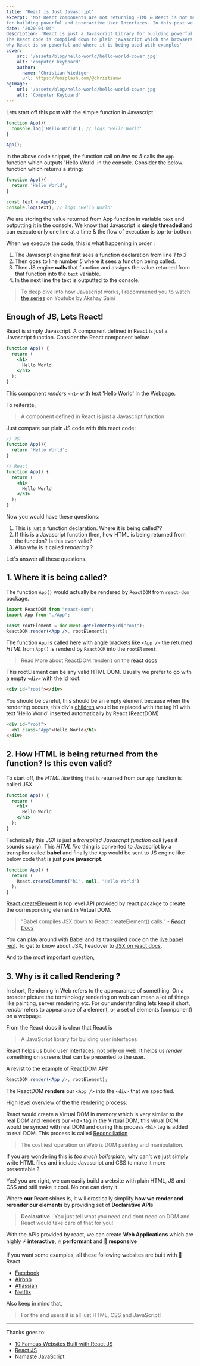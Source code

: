```yaml
---
title: 'React is Just Javascript'
excerpt: 'No! React components are not returning HTML & React is not magic ! React is just plain Javascript Library 
for building powerful and interactive User Interfaces. In this post we will also see where React is being used.'
date: '2020-04-04'
description: 'React is just a Javascript Library for building powerful and interactive User Interfaces. 
The React code is compiled down to plain javascript which the browsers can understand. We will also see
why React is so powerful and where it is being used with examples'
cover: 
    src: '/assets/blog/hello-world/hello-world-cover.jpg'  
    alt: 'computer keyboard'
    author: 
      name: 'Christian Wiediger'
      url: https://unsplash.com/@christianw
ogImage:
    url: '/assets/blog/hello-world/hello-world-cover.jpg'
    alt: 'Computer Keyboard'
---
```


Lets start off this post with the simple function in Javascript.

```javascript
function App(){
  console.log('Hello World'); // logs 'Hello World'
}

App();
```

In the above code snippet, the function call on *line no 5* calls the `App` function
which outputs 'Hello World' in the console. Consider the below function which returns a string:

```javascript
function App(){
  return 'Hello World';
}

const text = App();
console.log(text); // logs 'Hello World'
```

We are storing the value returned from App function in variable `text` and outputting it in the console. 
We know that Javascript is **single threaded** and can execute only one line at a time & the flow of execution 
is top-to-bottom.

When we execute the code, this is what happening in order :

1. The Javascript engine first sees a function declaration from line *1 to 3* 
2. Then goes to line number *5* where it sees a function being called. 
3. Then JS engine **calls** that function and assigns the value returned from that function into the 
`text` variable. 
4. In the next line the text is outputted to the console.

> To deep dive into how Javascript works, I recommened you to watch [the series](https://youtu.be/ZvbzSrg0afE) on Youtube by Akshay Saini

## Enough of JS, Lets React!

React is simply Javascript. A component defined in React is just a Javascript function.
Consider the React component below.

```jsx
function App() {
  return (
    <h1>
      Hello World
    </h1>
  );
}
```

This component *renders* `<h1>` with text 'Hello World' in the Webpage. 

To reiterate,

> A component defined in React is just a Javascript function

Just compare our plain JS code with this react code:

```jsx noline
// JS
function App(){
  return 'Hello World';
}

// React
function App() {
  return (
    <h1>
      Hello World
    </h1>
  );
}
```

Now you would have these questions:

1. This is just a function declaration. Where it is being called?? 
2. If this is a Javascript function then, how HTML is being returned from the function? Is this even valid?
3. Also why is it called *rendering* ?

Let's answer all these questions.

## 1. Where it is being called?

The function `App()` would actually be rendered by `ReactDOM` from `react-dom` package. 

```jsx {5}
import ReactDOM from "react-dom";
import App from "./App";

const rootElement = document.getElementById("root");
ReactDOM.render(<App />, rootElement);
```

The function `App` is called here with angle brackets like `<App />` the returned *HTML* from `App()` is 
renderd by `ReactDOM` into the `rootElement`.

> Read More about ReactDOM.render() on the [react docs](https://reactjs.org/docs/react-dom.html#render)

This rootElement can be any valid HTML DOM. Usually we prefer to go with a empty `<div>` with the id root.

```html noline
<div id="root"></div>
```

You should be careful, this should be an empty element because when the rendering occurs, 
this div's [children](https://developer.mozilla.org/en-US/docs/Web/API/ParentNode/children) would 
be replaced with the tag h1 with text 'Hello World' inserted automatically by React (ReactDOM)

```html {2}
<div id="root">
  <h1 class="App">Hello World</h1>
</div>
```

## 2. How HTML is being returned from the function? Is this even valid?

To start off, the *HTML like* thing that is returned from our `App` function is called JSX. 

```jsx {3,4,5}
function App() {
  return (
    <h1>
      Hello World
    </h1>
  );
}
```

Technically this JSX is just a *transpiled Javascript function call* (yes it sounds scary). This *HTML like* 
thing is converted to Javascript by a transpiler called **babel** and finally the `App` would be sent to JS 
engine like below code that is just **pure javascript**. 

```jsx {3}
function App() {
  return (
    React.createElement("h1", null, "Hello World")
  );
}
```

[React.createElement](https://reactjs.org/docs/react-api.html#createelement) is top level API provided by react
pacakge to create the corresponding element in Virtual DOM. 

> "Babel compiles JSX down to React.createElement() calls." - *[React Docs](https://reactjs.org/docs/introducing-jsx.html#jsx-represents-objects)*

You can play around with Babel and its transpiled code on the [live babel repl](https://babeljs.io/repl). 
To get to know about JSX, headover to [JSX on react docs](https://reactjs.org/docs/introducing-jsx.html).

And to the most important question,

## 3. Why is it called Rendering ?

In short, Rendering in Web refers to the apprearance of something. On a broader picture the terminology
rendering on web can mean a lot of things like painting, server rendering etc. For our understanding lets keep it 
short, *render* refers to appearance of a element, or a set of elements (component) on a webpage.

From the React docs it is clear that React is 

> A JavaScript library for building user interfaces

React helps us build user interfaces, [not only on web](https://reactnative.dev/). 
It helps us *render* something on screens that can be presented to the user.

A revist to the example of ReactDOM API:

```jsx noline
ReactDOM.render(<App />, rootElement);
```

The ReactDOM **renders** our `<App />` into the `<div>` that we specified.

High level overview of the the rendering process: 

React would create a Virtual DOM in memory which is very similar to the real DOM and renders our `<h1>` tag in the Virtual DOM,
this virual DOM would be synced with real DOM and during this process `<h1>` tag is added to real DOM. This process is called 
[Reconciliation](https://reactjs.org/docs/reconciliation.html)

> The costliest operation on Web is DOM painting and manipulation.

If you are wondering this is *too much boilerplate*, why can't we just simply write HTML files and include Javascript and CSS to make it 
more presentable ? 

Yes! you are right, we can easily build a website with plain HTML, JS and CSS and still make it cool. No one 
can deny it.

Where **our** React shines is, it will drastically simplify **how we render and rerender our elements** by
providing set of **Declarative API**s 

> **Declarative** : You just tell what you need and dont need on DOM and React would take care of that for you!

With the APIs provided by react, we can create **Web Applications** which are highly 
⚡️ **interactive**, 🔥 **performant** and 🚀 **responsive**

If you want some examples, all these following websites are built with 🚀 React

- [Facebook](Facebook)
- [Airbnb](https://www.airbnb.com/)
- [Atlassian](https://www.atlassian.com/)
- [Netflix](https://www.netflix.com/)

Also keep in mind that,

> For the end users it is all just HTML, CSS and JavaScript!

----

Thanks goes to:

- [10 Famous Websites Built with React JS](https://anyforsoft.com/blog/10-famous-websites-built-react-js/)
- [React JS](https://reactjs.org/)
- [Namaste JavaScript](https://youtu.be/pN6jk0uUrD8)
